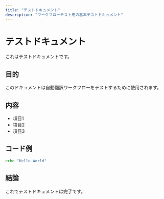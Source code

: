 ```yaml
---
title: "テストドキュメント"
description: "ワークフローテスト用の基本テストドキュメント"
---
```


# テストドキュメント

これはテストドキュメントです。

## 目的

このドキュメントは自動翻訳ワークフローをテストするために使用されます。

## 内容

- 項目1
- 項目2
- 項目3

## コード例

```bash
echo "Hello World"
```

## 結論

これでテストドキュメントは完了です。